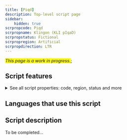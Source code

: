 ```yaml
---
title: [Piqd]
description: Top-level script page
sidebar:
    hidden: true
scrpropcode: Piqd
scrpropname: Klingon (KLI pIqaD)
scrpropstatus: Fictional
scrpropregion: Artificial
scrpropdirection: LTR
---
```


<span style='background-color:yellow'>_This page is a work in progress._</span>;


## Script features

<details>
<summary> See all script properties: code, region, status and more</summary>
<ScriptInfo />
</details>

## Languages that use this script

<WsList script='Piqd' wsMax='5' />

## Script description

To be completed...

